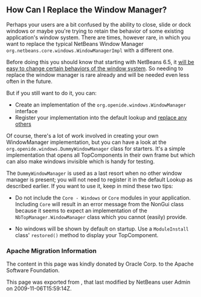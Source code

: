 <!--

    Licensed to the Apache Software Foundation (ASF) under one
    or more contributor license agreements.  See the NOTICE file
    distributed with this work for additional information
    regarding copyright ownership.  The ASF licenses this file
    to you under the Apache License, Version 2.0 (the
    "License"); you may not use this file except in compliance
    with the License.  You may obtain a copy of the License at

      http://www.apache.org/licenses/LICENSE-2.0

    Unless required by applicable law or agreed to in writing,
    software distributed under the License is distributed on an
    "AS IS" BASIS, WITHOUT WARRANTIES OR CONDITIONS OF ANY
    KIND, either express or implied.  See the License for the
    specific language governing permissions and limitations
    under the License.

-->

==How Can I Replace the Window Manager?==

Perhaps your users are a bit confused by the ability to close, slide or dock windows or maybe you're trying to retain the behavior of some existing application's window system.  There are times, however rare, in which you want to replace the typical NetBeans Window Manager <tt>org.netbeans.core.windows.WindowManagerImpl</tt> with a different one.

Before doing this you should know that starting with NetBeans 6.5, it [http://blogs.sun.com/geertjan/entry/limiting_the_netbeans_window_system will be easy to change certain behaviors of the window system].  So needing to replace the window manager is rare already and will be needed even less often in the future.

But if you still want to do it, you can:

* Create an implementation of the <tt>org.openide.windows.WindowManager</tt> interface
* Register your implementation into the default lookup and [http://wiki.netbeans.org/DevFaqLookupHowToOverride replace any others]

Of course, there's a lot of work involved in creating your own WindowManager implementation, but you can have a look at the <tt>org.openide.windows.DummyWindowManager</tt> class for starters.  It's a simple implementation that opens all TopComponents in their own frame but which can also make windows invisible which is handy for testing.  

The <tt>DummyWindowManager</tt> is used as a last resort when no other window manager is present; you will not need to register it in the default Lookup as described earlier.  If you want to use it, keep in mind these two tips:

* Do not include the <tt>Core - Windows</tt> or <tt>Core</tt> modules in your application.  Including <tt>Core</tt> will result in an error message from the NonGui class because it seems to expect an implementation of the <tt>NbTopManager.WindowManager</tt> class which you cannot (easily) provide.  

* No windows will be shown by default on startup.  Use a <tt>ModuleInstall</tt> class' <tt>restored()</tt> method to display your TopComponent.

===Apache Migration Information===

The content in this page was kindly donated by Oracle Corp. to the
Apache Software Foundation.

This page was exported from , 
that last modified by NetBeans user Admin 
on 2009-11-06T15:59:14Z.

